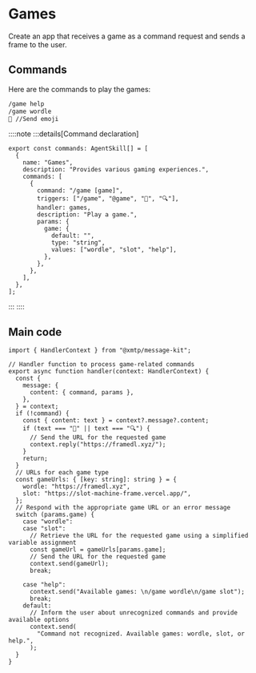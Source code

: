 # Games

Create an app that receives a game as a command request and sends a frame to the user.

## Commands

Here are the commands to play the games:

```bash [cmd]
/game help
/game wordle
🔎 //Send emoji
```

::::note
:::details[Command declaration]

```tsx [src/skills.ts]
export const commands: AgentSkill[] = [
  {
    name: "Games",
    description: "Provides various gaming experiences.",
    commands: [
      {
        command: "/game [game]",
        triggers: ["/game", "@game", "🔎", "🔍"],
        handler: games,
        description: "Play a game.",
        params: {
          game: {
            default: "",
            type: "string",
            values: ["wordle", "slot", "help"],
          },
        },
      },
    ],
  },
];
```

:::
::::

## Main code

```tsx [src/handler/game.ts]
import { HandlerContext } from "@xmtp/message-kit";

// Handler function to process game-related commands
export async function handler(context: HandlerContext) {
  const {
    message: {
      content: { command, params },
    },
  } = context;
  if (!command) {
    const { content: text } = context?.message?.content;
    if (text === "🔎" || text === "🔍") {
      // Send the URL for the requested game
      context.reply("https://framedl.xyz/");
    }
    return;
  }
  // URLs for each game type
  const gameUrls: { [key: string]: string } = {
    wordle: "https://framedl.xyz",
    slot: "https://slot-machine-frame.vercel.app/",
  };
  // Respond with the appropriate game URL or an error message
  switch (params.game) {
    case "wordle":
    case "slot":
      // Retrieve the URL for the requested game using a simplified variable assignment
      const gameUrl = gameUrls[params.game];
      // Send the URL for the requested game
      context.send(gameUrl);
      break;

    case "help":
      context.send("Available games: \n/game wordle\n/game slot");
      break;
    default:
      // Inform the user about unrecognized commands and provide available options
      context.send(
        "Command not recognized. Available games: wordle, slot, or help.",
      );
  }
}
```
